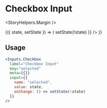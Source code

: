 

<Meta title="Components|Inputs|Checkbox" />

# Checkbox Input

<StoryHelpers.Margin />

<Story name="Checkbox">
  <StoryHelpers.StateContainer defaultState="">
    {({ state, setState }) => (
      <Inputs.Checkbox
        label="Checkbox Input"
        key="selected"
        input={{
          name: "selected",
          value: state,
          onChange: () => setState(!state)
        }}
      />
    )}
  </StoryHelpers.StateContainer>
</Story>

## Usage

```jsx
<Inputs.Checkbox
  label="Checkbox Input"
  key="selected"
  meta={{}}
  input={{
    name: "selected",
    value: state,
    onChange: () => setState(!state)
  }}
/>
```

<Props of={Inputs.Text} />
